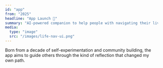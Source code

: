 ```yaml
---
id: "app"
from: "2025"
headline: "App Launch 🚀"
summary: "AI-powered companion to help people with navigating their lives."
media:
  type: "image"
  src: "/images/life-nav-ui.png"
---
```

Born from a decade of self-experimentation and community building, the app aims to guide others through the kind of reflection that changed my own path.
